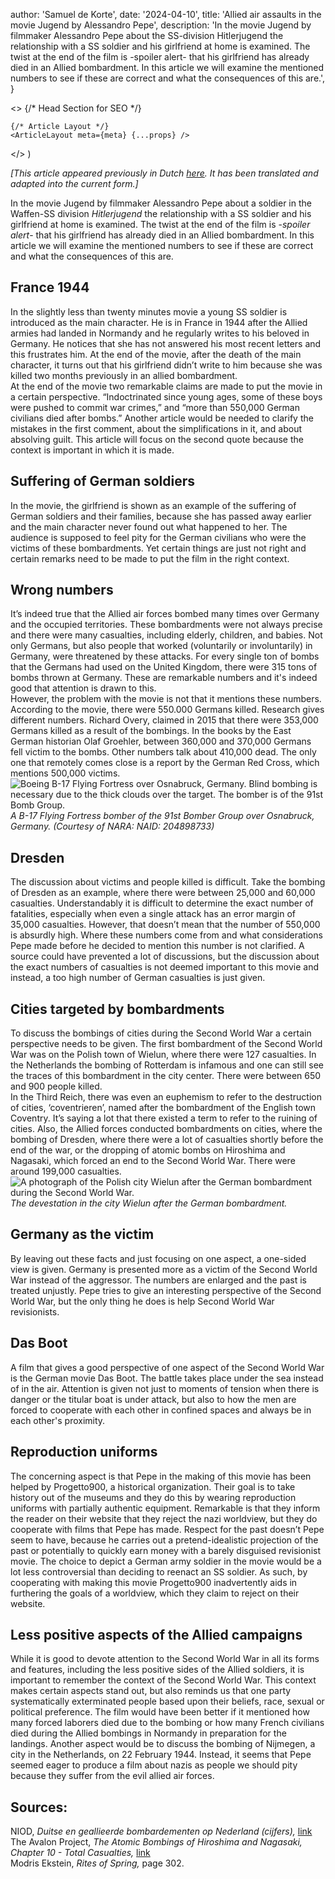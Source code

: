 


  author: 'Samuel de Korte',
  date: '2024-04-10',
  title: 'Allied air assaults in the movie Jugend by Alessandro Pepe',
  description:
    'In the movie Jugend by filmmaker Alessandro Pepe about the SS-division Hitlerjugend the relationship with a SS soldier and his girlfriend at home is examined. The twist at the end of the film is -spoiler alert- that his girlfriend has already died in an Allied bombardment. In this article we will examine the mentioned numbers to see if these are correct and what the consequences of this are.',
}

  <>
    {/* Head Section for SEO */}
    <Head>
      <title>{meta.title}</title>
      <meta name="description" content={meta.description} />
      <link rel="canonical" href="https://www.samueldekorte.com/articles/allied-air-assaults" />
    </Head>

    {/* Article Layout */}
    <ArticleLayout meta={meta} {...props} />
  </>
)

*[This article appeared previously in Dutch [here](https://www.historien.nl/geallieerde-luchtaanvallen-in-film-jugend-van-van-alessandro-pepe/). It has been translated and adapted into the current form.]*  

In the movie Jugend by filmmaker Alessandro Pepe about a soldier in the Waffen-SS division *Hitlerjugend* the relationship with a SS soldier and his girlfriend at home is examined. The twist at the end of the film is -*spoiler alert*- that his girlfriend has already died in an Allied bombardment. In this article we will examine the mentioned numbers to see if these are correct and what the consequences of this are.  
## France 1944
In the slightly less than twenty minutes movie a young SS soldier is introduced as the main character. He is in France in 1944 after the Allied armies had landed in Normandy and he regularly writes to his beloved in Germany. He notices that she has not answered his most recent letters and this frustrates him. At the end of the movie, after the death of the main character, it turns out that his girlfriend didn’t write to him because she was killed two months previously in an allied bombardment.  
At the end of the movie two remarkable claims are made to put the movie in a certain perspective.  “Indoctrinated since young ages, some of these boys were pushed to commit war crimes,” and “more than 550,000 German civilians died after bombs.” Another article would be needed to clarify the mistakes in the first comment, about the simplifications in it, and about absolving guilt. This article will focus on the second quote because the context is important in which it is made.  
## Suffering of German soldiers
In the movie, the girlfriend is shown as an example of the suffering of German soldiers and their families, because she has passed away earlier and the main character never found out what happened to her. The audience is supposed to feel pity for the German civilians who were the victims of these bombardments. Yet certain things are just not right and certain remarks need to be made to put the film in the right context.  
## Wrong numbers
It’s indeed true that the Allied air forces bombed many times over Germany and the occupied territories. These bombardments were not always precise and there were many casualties, including elderly, children, and babies. Not only Germans, but also people that worked (voluntarily or involuntarily) in Germany, were threatened by these attacks. For every single ton of bombs that the Germans had used on the United Kingdom, there were 315 tons of bombs thrown at Germany. These are remarkable numbers and it's indeed good that attention is drawn to this.  
However, the problem with the movie is not that it mentions these numbers. According to the movie, there were 550.000 Germans killed. Research gives different numbers. Richard Overy, claimed in 2015 that there were 353,000 Germans killed as a result of the bombings. In the books by the East German historian Olaf Groehler, between 360,000 and 370,000 Germans fell victim to the bombs. Other numbers talk about 410,000 dead. The only one that remotely comes close is a report by the German Red Cross, which mentions 500,000 victims.   
<Image
                src={bomber}
                alt="Boeing B-17 Flying Fortress over Osnabruck, Germany. Blind bombing is necessary due to the thick clouds over the target. The bomber is of the 91st Bomb Group."
                sizes="(min-width: 720px) 32rem, 20rem"
                className="aspect-square rotate-0 rounded-2xl bg-stone-100 object-cover dark:bg-stone-800"
              />
*A B-17 Flying Fortress bomber of the 91st Bomber Group over Osnabruck, Germany. (Courtesy of NARA: NAID: 204898733)*

## Dresden 
The discussion about victims and people killed is difficult. Take the bombing of Dresden as an example, where there were between 25,000 and 60,000 casualties. Understandably it is difficult to determine the exact number of fatalities, especially when even a single attack has an error margin of 35,000 casualties. However, that doesn’t mean that the number of 550,000 is absurdly high. Where these numbers come from and what considerations Pepe made before he decided to mention this number is not clarified. A source could have prevented a lot of discussions, but the discussion about the exact numbers of casualties is not deemed important to this movie and instead, a too high number of German casualties is just given.  
## Cities targeted by bombardments
To discuss the bombings of cities during the Second World War a certain perspective needs to be given. The first bombardment of the Second World War was on the Polish town of Wielun, where there were 127 casualties. In the Netherlands the bombing of Rotterdam is infamous and one can still see the traces of this bombardment in the city center. There were between 650 and 900 people killed.  
In the Third Reich, there was even an euphemism to refer to the destruction of cities, ‘coventrieren’, named after the bombardment of the English town Coventry. It’s saying a lot that there existed a term to refer to the ruining of cities. Also, the Allied forces conducted bombardments on cities, where the bombing of Dresden, where there were a lot of casualties shortly before the end of the war, or the dropping of atomic bombs on Hiroshima and Nagasaki, which forced an end to the Second World War. There were around 199,000 casualties.  
<Image
                src={bombingwielun}
                alt="A photograph of the Polish city Wielun after the German bombardment during the Second World War."
                sizes="(min-width: 720px) 32rem, 20rem"
                className="aspect-square rotate-0 rounded-2xl bg-stone-100 object-cover dark:bg-stone-800"
              />
*The devestation in the city Wielun after the German bombardment.*

## Germany as the victim
By leaving out these facts and just focusing on one aspect, a one-sided view is given. Germany is presented more as a victim of the Second World War instead of the aggressor. The numbers are enlarged and the past is treated unjustly. Pepe tries to give an interesting perspective of the Second World War, but the only thing he does is help Second World War revisionists.  
## Das Boot
A film that gives a good perspective of one aspect of the Second World War is the German movie Das Boot. The battle takes place under the sea instead of in the air. Attention is given not just to moments of tension when there is danger or the titular boat is under attack, but also to how the men are forced to cooperate with each other in confined spaces and always be in each other's proximity.
## Reproduction uniforms
The concerning aspect is that Pepe in the making of this movie has been helped by Progetto900, a historical organization. Their goal is to take history out of the museums and they do this by wearing reproduction uniforms with partially authentic equipment. Remarkable is that they inform the reader on their website that they reject the nazi worldview, but they do cooperate with films that Pepe has made. Respect for the past doesn’t Pepe seem to have, because he carries out a pretend-idealistic projection of the past or potentially to quickly earn money with a barely disguised revisionist movie. The choice to depict a German army soldier in the movie would be a lot less controversial than deciding to reenact an SS soldier. As such, by cooperating with making this movie Progetto900 inadvertently aids in furthering the goals of a worldview, which they claim to reject on their website.  
## Less positive aspects of the Allied campaigns
While it is good to devote attention to the Second World War in all its forms and features, including the less positive sides of the Allied soldiers, it is important to remember the context of the Second World War. This context makes certain aspects stand out, but also reminds us that one party systematically exterminated people based upon their beliefs, race, sexual or political preference.
The film would have been better if it mentioned how many forced laborers died due to the bombing or how many French civilians died during the Allied bombings in Normandy in preparation for the landings. Another aspect would be to discuss the bombing of Nijmegen, a city in the Netherlands, on 22 February 1944. Instead, it seems that Pepe seemed eager to produce a film about nazis as people we should pity because they suffer from the evil allied air forces.  

## Sources:
NIOD, *Duitse en geallieerde bombardementen op Nederland (cijfers),* [link](https://www.niod.nl/nl/vraag-en-antwoord/duitse-en-geallieerde-bombardementen-op-nederland)  
The Avalon Project, *The Atomic Bombings of Hiroshima and Nagasaki, Chapter 10 - Total Casualties,* [link](http://avalon.law.yale.edu/20th_century/mp10.asp)  
Modris Ekstein, *Rites of Spring,* page 302.

